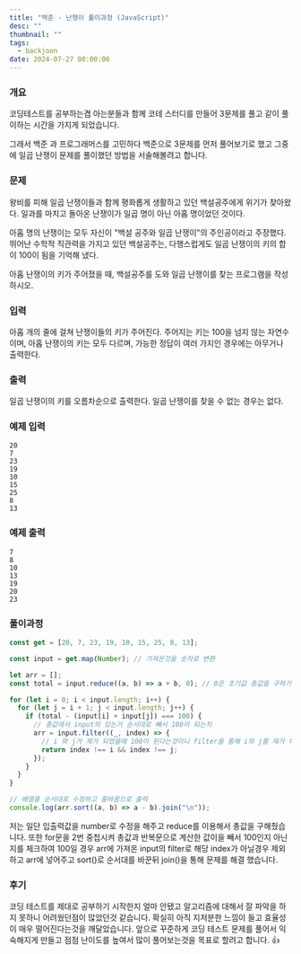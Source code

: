 ```yaml
---
title: "백준 - 난쟁이 풀이과정 (JavaScript)"
desc: ""
thumbnail: ""
tags:
  - backjoon
date: 2024-07-27 00:00:00
---
```


### 개요

코딩테스트를 공부하는겸 아는분들과 함께 코테 스터디를 만들어 3문제를 풀고 같이 풀이하는 시간을 가지게 되었습니다.

그래서 백준 과 프로그래머스를 고민하다 백준으로 3문제를 먼저 풀어보기로 했고 그중에 일곱 난쟁이 문제를 풀이했던 방법을 서술해볼려고 합니다.

### 문제

왕비를 피해 일곱 난쟁이들과 함께 평화롭게 생활하고 있던 백설공주에게 위기가 찾아왔다. 일과를 마치고 돌아온 난쟁이가 일곱 명이 아닌 아홉 명이었던 것이다.

아홉 명의 난쟁이는 모두 자신이 "백설 공주와 일곱 난쟁이"의 주인공이라고 주장했다. 뛰어난 수학적 직관력을 가지고 있던 백설공주는, 다행스럽게도 일곱 난쟁이의 키의 합이 100이 됨을 기억해 냈다.

아홉 난쟁이의 키가 주어졌을 때, 백설공주를 도와 일곱 난쟁이를 찾는 프로그램을 작성하시오.

### 입력

아홉 개의 줄에 걸쳐 난쟁이들의 키가 주어진다. 주어지는 키는 100을 넘지 않는 자연수이며, 아홉 난쟁이의 키는 모두 다르며, 가능한 정답이 여러 가지인 경우에는 아무거나 출력한다.

### 출력

일곱 난쟁이의 키를 오름차순으로 출력한다. 일곱 난쟁이를 찾을 수 없는 경우는 없다.

### 예제 입력

```
20
7
23
19
10
15
25
8
13
```

### 예제 출력

```
7
8
10
13
19
20
23
```

### 풀이과정

```js
const get = [20, 7, 23, 19, 10, 15, 25, 8, 13];

const input = get.map(Number); // 가져온것을 숫자로 변환

let arr = [];
const total = input.reduce((a, b) => a + b, 0); // 0은 초기값 총값을 구하기

for (let i = 0; i < input.length; i++) {
  for (let j = i + 1; j < input.length; j++) {
    if (total - (input[i] + input[j]) === 100) {
      // 총값에서 input의 있는거 순서대로 빼서 100이 되는지
      arr = input.filter((_, index) => {
        // i 와 j가 제거 되었을때 100이 된다는것이니 filter을 통해 i와 j를 제거 해서 배열로 변경
        return index !== i && index !== j;
      });
    }
  }
}

// 배열을 순서대로 수정하고 줄바꿈으로 출력
console.log(arr.sort((a, b) => a - b).join("\n"));
```

저는 일단 입출력값을 number로 수정을 해주고
reduce를 이용해서 총값을 구해줬습니다.
또한 for문을 2번 중첩시켜 총값과 반복문으로 계산한 값이을 빼서 100인지 아닌지를 체크하여
100일 경우 arr에 가져온 input의 filter로 해당 index가 아닐경우 제외하고 arr에 넣어주고
sort()로 순서대를 바꾼뒤 join()을 통해 문제를 해결 했습니다.


### 후기

코딩 테스트를 제대로 공부하기 시작한지 얼마 안됐고 알고리즘에 대해서 잘 파악을 하지 못하니 어려웠던점이 많았던것 같습니다.
확실히 아직 지저분한 느낌이 들고 효율성이 매우 떨어진다는것을 깨달았습니다.
앞으로 꾸준하게 코딩 테스트 문제를 풀어서 익숙해지게 만들고 점점 난이도를 높여서 많이 풀어보는것을 목표로 할려고 합니다. 👍